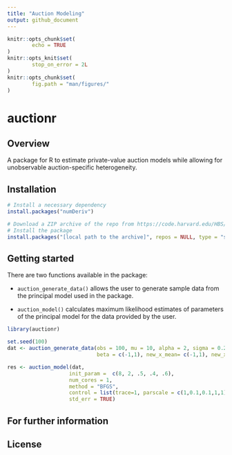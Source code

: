 ```yaml
---
title: "Auction Modeling"
output: github_document
---
```


<!-- README.md is generated from README.Rmd. Please edit that file -->


```r
knitr::opts_chunk$set(
        echo = TRUE
)
knitr::opts_knit$set(
        stop_on_error = 2L
)
knitr::opts_chunk$set(
        fig.path = "man/figures/"
)
```


# auctionr

## Overview 

A package for R to estimate private-value auction models while allowing for unobservable auction-specific heterogeneity.

## Installation

```r
# Install a necessary dependency
install.packages("numDeriv")

# Download a ZIP archive of the repo from https://code.harvard.edu/HBS/rcs_amackay__auctionr
# Install the package
install.packages("[local path to the archive]", repos = NULL, type = "source")
```


## Getting started

There are two functions available in the package:

* `auction_generate_data()` allows the user to generate sample data from the principal model used in the package. 

* `auction_model()` calculates maximum likelihood estimates of parameters of the principal model for the data provided by the user.

```r
library(auctionr)

set.seed(100)
dat <- auction_generate_data(obs = 100, mu = 10, alpha = 2, sigma = 0.2,
                             beta = c(-1,1), new_x_mean= c(-1,1), new_x_sd = c(0.5,0.8))

res <- auction_model(dat,
                    init_param =  c(8, 2, .5, .4, .6),
                    num_cores = 1,
                    method = "BFGS",
                    control = list(trace=1, parscale = c(1,0.1,0.1,1,1)),
                    std_err = TRUE)
```

## For further information

## License

